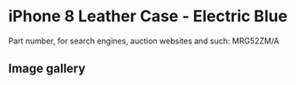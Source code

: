 # iPhone 8 Leather Case - Electric Blue

Part number, for search engines, auction websites and such: MRG52ZM/A

## Image gallery

<div style={{ width: "768px" }}>
  <GalleryComponent
    images={[
      {
        original: "/everysource/MRG52",
        thumbnail: "/everypreview/MRG52",
      },
      {
        original: "/everysource/MRG52_AV1_GOLD",
        thumbnail: "/everypreview/MRG52_AV1_GOLD",
      },
      {
        original: "/everysource/MRG52_AV1_SILVER",
        thumbnail: "/everypreview/MRG52_AV1_SILVER",
      },
      {
        original: "/everysource/MRG52_AV1_SPACE_GRAY",
        thumbnail: "/everypreview/MRG52_AV1_SPACE_GRAY",
      },
      {
        original: "/everysource/MRG52_AV2",
        thumbnail: "/everypreview/MRG52_AV2",
      }
    ]}
  />
</div>